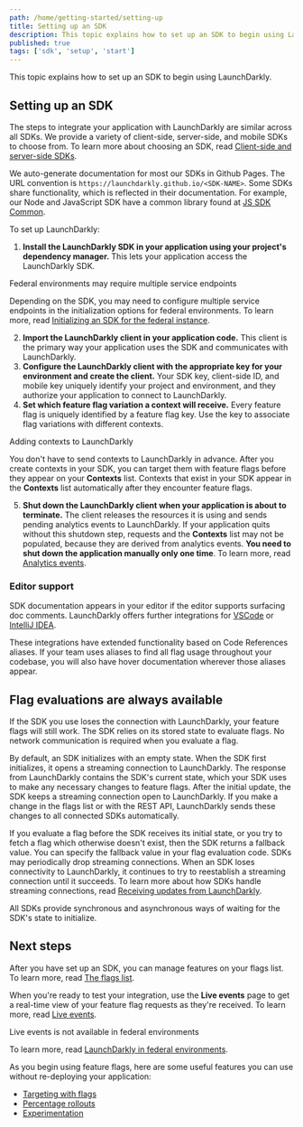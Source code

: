 ```yaml
---
path: /home/getting-started/setting-up
title: Setting up an SDK
description: This topic explains how to set up an SDK to begin using LaunchDarkly.
published: true
tags: ['sdk', 'setup', 'start']
---
```


This topic explains how to set up an SDK to begin using LaunchDarkly.

## Setting up an SDK

The steps to integrate your application with LaunchDarkly are similar across all SDKs. We provide a variety of client-side, server-side, and mobile SDKs to choose from. To learn more about choosing an SDK, read [Client-side and server-side SDKs](/sdk/concepts/client-side-server-side).

We auto-generate documentation for most our SDKs in Github Pages. The URL convention is `https://launchdarkly.github.io/<SDK-NAME>`. Some SDKs share functionality, which is reflected in their documentation. For example, our Node and JavaScript SDK have a common library found at [JS SDK Common](https://launchdarkly.github.io/js-sdk-common/).

To set up LaunchDarkly:

1. **Install the LaunchDarkly SDK in your application using your project's dependency manager.** This lets your application access the LaunchDarkly SDK.

<Callout intent="info" site="federal">
<CalloutTitle>Federal environments may require multiple service endpoints</CalloutTitle>
<CalloutDescription>

Depending on the SDK, you may need to configure multiple service endpoints in the initialization options for federal environments. To learn more, read [Initializing an SDK for the federal instance](/home/advanced/federal#initializing-an-sdk-for-the-federal-instance).

</CalloutDescription>
</Callout>

2. **Import the LaunchDarkly client in your application code.** This client is the primary way your application uses the SDK and communicates with LaunchDarkly.
3. **Configure the LaunchDarkly client with the appropriate key for your environment and create the client.** Your SDK key, client-side ID, and mobile key uniquely identify your project and environment, and they authorize your application to connect to LaunchDarkly.
4. **Set which feature flag variation a context will receive.** Every feature flag is uniquely identified by a feature flag key. Use the key to associate flag variations with different contexts.

<Callout intent="info">
<CalloutTitle>Adding contexts to LaunchDarkly</CalloutTitle>
<CalloutDescription>

You don't have to send contexts to LaunchDarkly in advance. After you create contexts in your SDK, you can target them with feature flags before they appear on your **Contexts** list. Contexts that exist in your SDK appear in the **Contexts** list automatically after they encounter feature flags.

</CalloutDescription>
</Callout>

5. **Shut down the LaunchDarkly client when your application is about to terminate.** The client releases the resources it is using and sends pending analytics events to LaunchDarkly. If your application quits without this shutdown step, requests and the **Contexts** list may not be populated, because they are derived from analytics events. **You need to shut down the application manually only one time**. To learn more, read [Analytics events](/sdk/concepts/events).

### Editor support

SDK documentation appears in your editor if the editor supports surfacing doc comments. LaunchDarkly offers further integrations for [VSCode](/integrations/vscode#set-up-the-vscode-extension) or [IntelliJ IDEA](/integrations/intellij).

These integrations have extended functionality based on Code References aliases. If your team uses aliases to find all flag usage throughout your codebase, you will also have hover documentation wherever those aliases appear.

## Flag evaluations are always available

If the SDK you use loses the connection with LaunchDarkly, your feature flags will still work. The SDK relies on its stored state to evaluate flags. No network communication is required when you evaluate a flag.

By default, an SDK initializes with an empty state. When the SDK first initializes, it opens a streaming connection to LaunchDarkly. The response from LaunchDarkly contains the SDK's current state, which your SDK uses to make any necessary changes to feature flags. After the initial update, the SDK keeps a streaming connection open to LaunchDarkly. If you make a change in the flags list or with the REST API, LaunchDarkly sends these changes to all connected SDKs automatically.

If you evaluate a flag before the SDK receives its initial state, or you try to fetch a flag which otherwise doesn't exist, then the SDK returns a fallback value. You can specify the fallback value in your flag evaluation code. SDKs may periodically drop streaming connections. When an SDK loses connectivity to LaunchDarkly, it continues to try to reestablish a streaming connection until it succeeds. To learn more about how SDKs handle streaming connections, read [Receiving updates from LaunchDarkly](/sdk/concepts/client-side-server-side#receiving-updates-from-launchdarkly).

All SDKs provide synchronous and asynchronous ways of waiting for the SDK's state to initialize.

## Next steps

After you have set up an SDK, you can manage features on your flags list. To learn more, read [The flags list](/home/organize/flags-list).

When you're ready to test your integration, use the **Live events** page to get a real-time view of your feature flag requests as they're received. To learn more, read [Live events](/home/flags/live-events).

<Callout intent="alert" site="federal">
<CalloutTitle>Live events is not available in federal environments</CalloutTitle>
<CalloutDescription>

To learn more, read [LaunchDarkly in federal environments](/home/advanced/federal).

</CalloutDescription>
</Callout>

As you begin using feature flags, here are some useful features you can use without re-deploying your application:

* [Targeting with flags](/home/flags/targeting)
* [Percentage rollouts](/home/flags/rollouts)
* [Experimentation](/home/about-experimentation)
